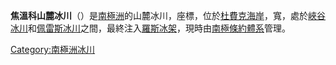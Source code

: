 {{coord|84|1|S|176|10|E|source:GNIS|display=title}}

'''焦溫科山麓冰川'''（{{lang-en|Giovinco Ice Piedmont}}）是[[南極洲|南極洲]]的山麓冰川，座標''{{coord|84|1|S|176|10|E}}''，位於[[杜費克海岸|杜費克海岸]]，寬{{convert|19|km}}，處於[[峽谷冰川|峽谷冰川]]和[[佩雷斯冰川|佩雷斯冰川]]之間，最終注入[[羅斯冰架|羅斯冰架]]，現時由[[南極條約體系|南極條約體系]]管理。

{{DEFAULTSORT:Giovinco Ice Piedmont}}
[[Category:南極洲冰川|Category:南極洲冰川]]


{{DufekCoast-geo-stub}}